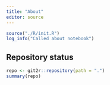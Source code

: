 ```yaml
---
title: "About"
editor: source
---
```


```r
source("./R/init.R")
log_info("Called about notebook")
```

## Repository status

```r
repo <- git2r::repository(path = ".")
summary(repo)
```
